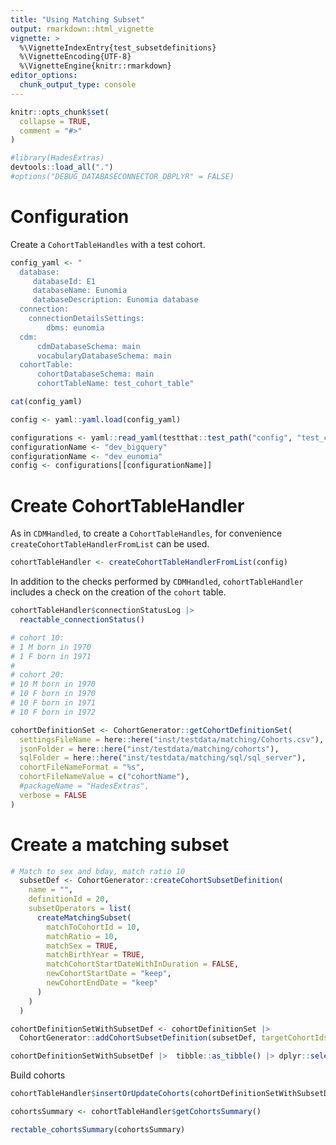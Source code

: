 ```yaml
---
title: "Using Matching Subset"
output: rmarkdown::html_vignette
vignette: >
  %\VignetteIndexEntry{test_subsetdefinitions}
  %\VignetteEncoding{UTF-8}
  %\VignetteEngine{knitr::rmarkdown}
editor_options: 
  chunk_output_type: console
---
```


```r
knitr::opts_chunk$set(
  collapse = TRUE,
  comment = "#>"
)
```

```r
#library(HadesExtras)
devtools::load_all(".")
#options("DEBUG_DATABASECONNECTOR_DBPLYR" = FALSE)
```

# Configuration 

Create a `CohortTableHandles` with a test cohort. 

```r
config_yaml <- "
  database: 
     databaseId: E1
     databaseName: Eunomia
     databaseDescription: Eunomia database
  connection:
    connectionDetailsSettings:
        dbms: eunomia
  cdm:
      cdmDatabaseSchema: main
      vocabularyDatabaseSchema: main
  cohortTable:
      cohortDatabaseSchema: main
      cohortTableName: test_cohort_table"

cat(config_yaml)
```

```r
config <- yaml::yaml.load(config_yaml)
```

```r
configurations <- yaml::read_yaml(testthat::test_path("config", "test_config.yml"))
configurationName <- "dev_bigquery"
configurationName <- "dev_eunomia"
config <- configurations[[configurationName]]
```

# Create CohortTableHandler

As in `CDMHandled`, to create a `CohortTableHandles`, for convenience `createCohortTableHandlerFromList` can be used. 
```r
cohortTableHandler <- createCohortTableHandlerFromList(config)
```

In addition to the checks performed by `CDMHandled`, `cohortTableHandler` includes a check on the creation of the `cohort` table. 

```r
cohortTableHandler$connectionStatusLog |> 
  reactable_connectionStatus()
```

```r

# cohort 10:
# 1 M born in 1970
# 1 F born in 1971
#
# cohort 20:
# 10 M born in 1970
# 10 F born in 1970
# 10 F born in 1971
# 10 F born in 1972

cohortDefinitionSet <- CohortGenerator::getCohortDefinitionSet(
  settingsFileName = here::here("inst/testdata/matching/Cohorts.csv"),
  jsonFolder = here::here("inst/testdata/matching/cohorts"),
  sqlFolder = here::here("inst/testdata/matching/sql/sql_server"),
  cohortFileNameFormat = "%s",
  cohortFileNameValue = c("cohortName"),
  #packageName = "HadesExtras",
  verbose = FALSE
)

```

# Create a matching subset 

```r
# Match to sex and bday, match ratio 10
  subsetDef <- CohortGenerator::createCohortSubsetDefinition(
    name = "",
    definitionId = 20,
    subsetOperators = list(
      createMatchingSubset(
        matchToCohortId = 10,
        matchRatio = 10,
        matchSex = TRUE,
        matchBirthYear = TRUE,
        matchCohortStartDateWithInDuration = FALSE,
        newCohortStartDate = "keep",
        newCohortEndDate = "keep"
      )
    )
  )
```

```r

cohortDefinitionSetWithSubsetDef <- cohortDefinitionSet |>
  CohortGenerator::addCohortSubsetDefinition(subsetDef, targetCohortIds = 20)

cohortDefinitionSetWithSubsetDef |>  tibble::as_tibble() |> dplyr::select(-sql, -json)
```


Build cohorts 
```r
cohortTableHandler$insertOrUpdateCohorts(cohortDefinitionSetWithSubsetDef |> dplyr::filter(cohortId==20020))
```

```r
cohortsSummary <- cohortTableHandler$getCohortsSummary()
```

```r
rectable_cohortsSummary(cohortsSummary)
```














